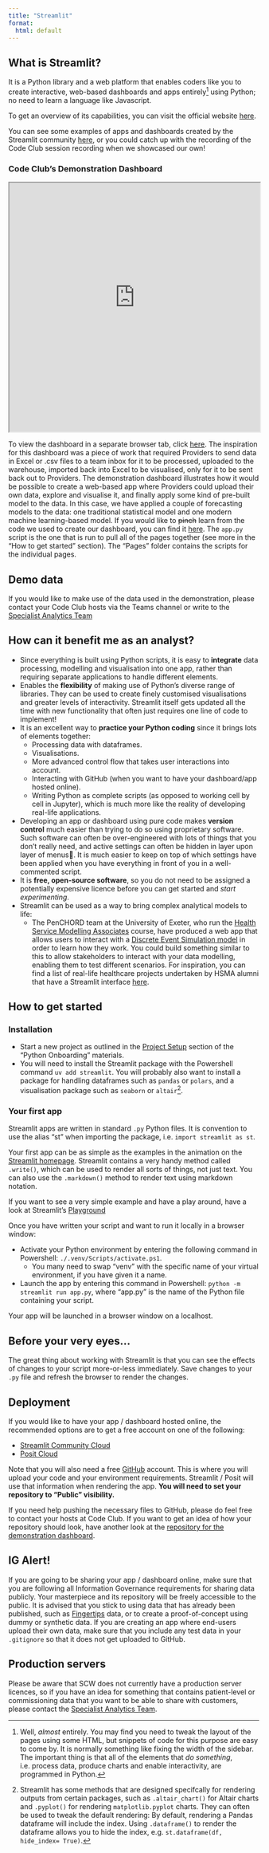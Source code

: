 ```yaml
---
title: "Streamlit"
format:
  html: default
---
```


## What is Streamlit?

It is a Python library and a web platform that enables coders like you to create interactive, web-based dashboards and apps entirely[^Python] using Python; no need to learn a language like Javascript.

[^Python]:

Well, _almost_ entirely. You may find you need to tweak the layout of the pages using some HTML, but snippets of code for this purpose are easy to come by. It is normally something like fixing the width of the sidebar. The important thing is that all of the elements that _do something_, i.e. process data, produce charts and enable interactivity, are programmed in Python.

To get an overview of its capabilities, you can visit the official website [here](https://streamlit.io/).

You can see some examples of apps and dashboards created by the Streamlit community [here](https://streamlit.io/gallery), or you could catch up with the recording of the Code Club session recording when we showcased our own!

### Code Club's Demonstration Dashboard

<iframe src="https://01992998-9fde-aea8-00b5-0b8aa8649b64.share.connect.posit.cloud" height="500" width="100%"></iframe>

To view the dashboard in a separate browser tab, click <a href="https://01992998-9fde-aea8-00b5-0b8aa8649b64.share.connect.posit.cloud" target="_blank">here</a>. The inspiration for this dashboard was a piece of work that required Providers to send data in Excel or .csv files to a team inbox for it to be processed, uploaded to the warehouse, imported back into Excel to be visualised, only for it to be sent back out to Providers. The demonstration dashboard illustrates how it would be possible to create a web-based app where Providers could upload their own data, explore and visualise it, and finally apply some kind of pre-built model to the data. In this case, we have applied a couple of forecasting models to the data: one traditional statistical model and one modern machine learning-based model. If you would like to ~~pinch~~ learn from the code we used to create our dashboard, you can find it [here](https://github.com/NHS-South-Central-and-West/streamlit-demo-for-code-club/tree/main). The `app.py` script is the one that is run to pull all of the pages together (see more in the "How to get started" section). The "Pages" folder contains the scripts for the individual pages.

::: {.callout-note}
## Demo data
If you would like to make use of the data used in the demonstration, please contact your Code Club hosts via the Teams channel or write to the [Specialist Analytics Team](mailto:scwcsu.analytics.specialist@nhs.net)
:::

## How can it benefit me as an analyst?

- Since everything is built using Python scripts, it is easy to **integrate** data processing, modelling and visualisation into one app, rather than requiring separate applications to handle different elements.
- Enables the **flexibility** of making use of Python's diverse range of libraries. They can be used to create finely customised visualisations and greater levels of interactivity. Streamlit itself gets updated all the time with new functionality that often just requires one line of code to implement!
- It is an excellent way to **practice your Python coding** since it brings lots of elements together:
  - Processing data with dataframes.
  - Visualisations.
  - More advanced control flow that takes user interactions into account.
  - Interacting with GitHub (when you want to have your dashboard/app hosted online).
  - Writing Python as complete scripts (as opposed to working cell by cell in Jupyter), which is much more like the reality of developing real-life applications.
- Developing an app or dashboard using pure code makes **version control** much easier than trying to do so using proprietary software. Such software can often be over-engineered with lots of things that you don't really need, and active settings can often be hidden in layer upon layer of menus📎. It is much easier to keep on top of which settings have been applied when you have everything in front of you in a well-commented script.
- It is **free, open-source software**, so you do not need to be assigned a potentially expensive licence before you can get started and _start experimenting_.
- Streamlit can be used as a way to bring complex analytical models to life:
  - The PenCHORD team at the University of Exeter, who run the [Health Service Modelling Associates](https://hsma.co.uk/) course, have produced a web app that allows users to interact with a [Discrete Event Simulation model](https://hsma.co.uk/hsma_content/des_playground.html) in order to learn how they work. You could build something similar to this to allow stakeholders to interact with your data modelling, enabling them to test different scenarios. For inspiration, you can find a list of real-life healthcare projects undertaken by HSMA alumni that have a Streamlit interface [here](https://hsma.co.uk/previous_projects/projects_by_methods.html#projects-with-a-streamlit-interface).

## How to get started

### Installation

- Start a new project as outlined in the [Project Setup](https://nhs-south-central-and-west.github.io/code-club/sessions/01-onboarding/#project-setup) section of the "Python Onboarding" materials.
- You will need to install the Streamlit package with the Powershell command `uv add streamlit`. You will probably also want to install a package for handling dataframes such as `pandas` or `polars`, and a visualisation package such as `seaborn` or `altair`[^Packages].

[^Packages]:

Streamlit has some methods that are designed specifcally for rendering outputs from certain packages, such as `.altair_chart()` for Altair charts and `.pyplot()` for rendering `matplotlib.pyplot` charts. They can often be used to tweak the default rendering: By default, rendering a Pandas dataframe will include the index. Using `.dataframe()` to render the dataframe allows you to hide the index, e.g. `st.dataframe(df, hide_index= True)`.

### Your first app

Streamlit apps are written in standard `.py` Python files. It is convention to use the alias "st" when importing the package, i.e. `import streamlit as st`.

Your first app can be as simple as the examples in the animation on the [Streamlit homepage](https://streamlit.io/). Streamlit contains a very handy method called `.write()`, which can be used to render all sorts of things, not just text. You can also use the `.markdown()` method to render text using markdown notation.

If you want to see a very simple example and have a play around, have a look at Streamlit's [Playground](https://streamlit.io/playground?example=hello)

Once you have written your script and want to run it locally in a browser window:

- Activate your Python environment by entering the following command in Powershell: `./.venv/Scripts/activate.ps1`. 
  - You many need to swap "venv" with the specific name of your virtual environment, if you have given it a name.
- Launch the app by entering this command in Powershell: `python -m streamlit run app.py`, where "app.py" is the name of the Python file containing your script.

Your app will be launched in a browser window on a localhost.

::: {.callout-tip}
## Before your very eyes...
The great thing about working with Streamlit is that you can see the effects of changes to your script more-or-less immediately. Save changes to your `.py` file and refresh the browser to render the changes.
:::

## Deployment

If you would like to have your app / dashboard hosted online, the recommended options are to get a free account on one of the following: 

- [Streamlit Community Cloud](https://share.streamlit.io/?utm_source=streamlit&utm_medium=referral&utm_campaign=main&utm_content=-ss-streamlit-io-topright)
- [Posit Cloud](https://posit.cloud/)

Note that you will also need a free [GitHub](https://github.com/) account. This is where you will upload your code and your environment requirements. Streamlit / Posit will use that information when rendering the app. **You will need to set your repository to "Public" visibility.**

If you need help pushing the necessary files to GitHub, please do feel free to contact your hosts at Code Club. If you want to get an idea of how your repository should look, have another look at the [repository for the demonstration dashboard](https://github.com/NHS-South-Central-and-West/streamlit-demo-for-code-club).

::: {.callout-important}
## IG Alert!
If you are going to be sharing your app / dashboard online, make sure that you are following all Information Governance requirements for sharing data publicly. Your masterpiece and its repository will be freely accessible to the public. It is advised that you stick to using data that has already been published, such as [Fingertips](https://fingertips.phe.org.uk/) data, or to create a proof-of-concept using dummy or synthetic data. If you are creating an app where end-users upload their own data, make sure that you include any test data in your `.gitignore` so that it does not get uploaded to GitHub.
:::


::: {.callout-warning}
## Production servers
Please be aware that SCW does not currently have a production server licences, so if you have an idea for something that contains patient-level or commissioning data that you want to be able to share with customers, please contact the [Specialist Analytics Team](mailto:scwcsu.analytics.specialist@nhs.net).
:::
